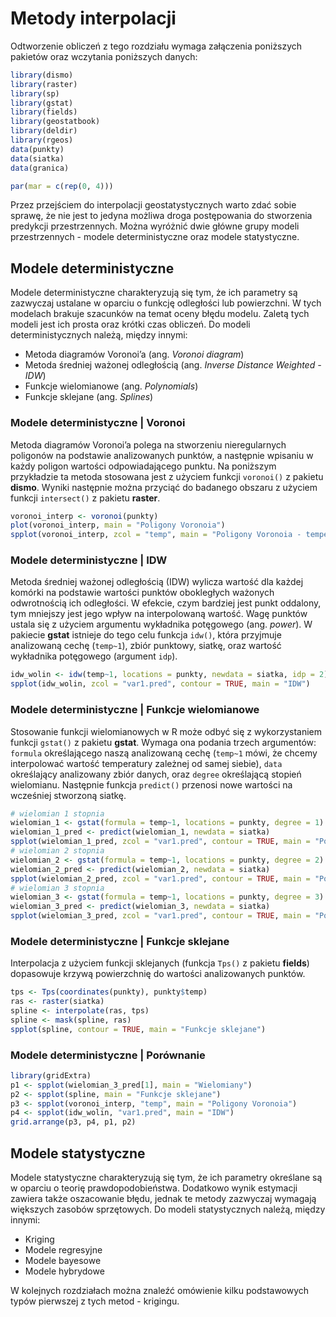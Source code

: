 
# Metody interpolacji {#metody-interpolacji}

Odtworzenie obliczeń z tego rozdziału wymaga załączenia poniższych pakietów oraz wczytania poniższych danych:

```r
library(dismo)
library(raster)
library(sp)
library(gstat)
library(fields)
library(geostatbook)
library(deldir)
library(rgeos)
data(punkty)
data(siatka)
data(granica)
```

```r
par(mar = c(rep(0, 4)))
```

Przez przejściem do interpolacji geostatystycznych warto zdać sobie sprawę, że nie jest to jedyna możliwa droga postępowania do stworzenia predykcji przestrzennych. 
Można wyróżnić dwie główne grupy modeli przestrzennych - modele deterministyczne oraz modele statystyczne.

## Modele deterministyczne

Modele deterministyczne charakteryzują się tym, że ich parametry są zazwyczaj ustalane w oparciu o funkcję odległości lub powierzchni. 
W tych modelach brakuje szacunków na temat oceny błędu modelu.
Zaletą tych modeli jest ich prosta oraz krótki czas obliczeń. 
Do modeli deterministycznych należą, między innymi:

- Metoda diagramów Voronoi'a (ang.  *Voronoi diagram*)
- Metoda średniej ważonej odległością (ang. *Inverse Distance Weighted - IDW*)
- Funkcje wielomianowe (ang. *Polynomials*)
- Funkcje sklejane (ang. *Splines*)

<!--http://neondataskills.org/Data-Workshops/ESA15-Going-On-The-Grid-Spatial-Interpolation-Basics/-->

### Modele deterministyczne | Voronoi

Metoda diagramów Voronoi'a polega na stworzeniu nieregularnych poligonów na podstawie analizowanych punktów, a następnie wpisaniu w każdy poligon wartości odpowiadającego punktu. 
Na poniższym przykładzie ta metoda stosowana jest z użyciem funkcji `voronoi()` z pakietu **dismo**.
Wyniki następnie można przyciąć do badanego obszaru z użyciem funkcji `intersect()` z pakietu **raster**.

```r
voronoi_interp <- voronoi(punkty) 
plot(voronoi_interp, main = "Poligony Voronoia")
spplot(voronoi_interp, zcol = "temp", main = "Poligony Voronoia - temperatura")
```

### Modele deterministyczne | IDW

Metoda średniej ważonej odległością (IDW) wylicza wartość dla każdej komórki na podstawie wartości punktów obokległych ważonych odwrotnością ich odległości. 
W efekcie, czym bardziej jest punkt oddalony, tym mniejszy jest jego wpływ na interpolowaną wartość. 
Wagę punktów ustala się z użyciem argumentu wykładnika potęgowego (ang. *power*).
W pakiecie **gstat** istnieje do tego celu funkcja `idw()`, która przyjmuje analizowaną cechę (`temp~1`), zbiór punktowy, siatkę, oraz wartość wykładnika potęgowego (argument `idp`).

```r
idw_wolin <- idw(temp~1, locations = punkty, newdata = siatka, idp = 2)
spplot(idw_wolin, zcol = "var1.pred", contour = TRUE, main = "IDW")
```

<!--
dodaj wykresy idw
https://rpubs.com/DonalOLeary/80504
-->

### Modele deterministyczne | Funkcje wielomianowe

Stosowanie funkcji wielomianowych w R może odbyć się z wykorzystaniem funkcji `gstat()` z pakietu **gstat**.
Wymaga ona podania trzech argumentów: `formula` określającego naszą analizowaną cechę (`temp~1` mówi, że chcemy interpolować wartość temperatury zależnej od samej siebie), `data` określający analizowany zbiór danych, oraz `degree` określającą stopień wielomianu.
Następnie funkcja `predict()` przenosi nowe wartości na wcześniej stworzoną siatkę.

```r
# wielomian 1 stopnia
wielomian_1 <- gstat(formula = temp~1, locations = punkty, degree = 1)
wielomian_1_pred <- predict(wielomian_1, newdata = siatka)
spplot(wielomian_1_pred, zcol = "var1.pred", contour = TRUE, main = "Powierzchnia trendu - wielomian pierwszego stopnia")
# wielomian 2 stopnia
wielomian_2 <- gstat(formula = temp~1, locations = punkty, degree = 2)
wielomian_2_pred <- predict(wielomian_2, newdata = siatka)
spplot(wielomian_2_pred, zcol = "var1.pred", contour = TRUE, main = "Powierzchnia trendu - wielomian drugiego stopnia")
# wielomian 3 stopnia
wielomian_3 <- gstat(formula = temp~1, locations = punkty, degree = 3)
wielomian_3_pred <- predict(wielomian_3, newdata = siatka)
spplot(wielomian_3_pred, zcol = "var1.pred", contour = TRUE, main = "Powierzchnia trendu - wielomian trzeciego stopnia")
```

### Modele deterministyczne | Funkcje sklejane

Interpolacja z użyciem funkcji sklejanych (funkcja `Tps()` z pakietu **fields**) dopasowuje krzywą powierzchnię do wartości analizowanych punktów.

```r
tps <- Tps(coordinates(punkty), punkty$temp)
ras <- raster(siatka)
spline <- interpolate(ras, tps)
spline <- mask(spline, ras)
spplot(spline, contour = TRUE, main = "Funkcje sklejane")
```

### Modele deterministyczne | Porównanie

```r
library(gridExtra)
p1 <- spplot(wielomian_3_pred[1], main = "Wielomiany")
p2 <- spplot(spline, main = "Funkcje sklejane")
p3 <- spplot(voronoi_interp, "temp", main = "Poligony Voronoia")
p4 <- spplot(idw_wolin, "var1.pred", main = "IDW")
grid.arrange(p3, p4, p1, p2)
```

## Modele statystyczne

Modele statystyczne charakteryzują się tym, że ich parametry określane są w oparciu o teorię prawdopodobieństwa.
Dodatkowo wynik estymacji zawiera także oszacowanie błędu, jednak te metody zazwyczaj wymagają większych zasobów sprzętowych.
Do modeli statystycznych należą, między innymi:

- Kriging
- Modele regresyjne
- Modele bayesowe
- Modele hybrydowe

W kolejnych rozdziałach można znaleźć omówienie kilku podstawowych typów pierwszej z tych metod - krigingu.
